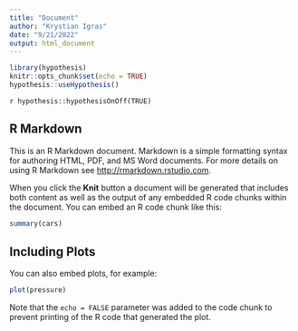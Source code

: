 ```yaml
---
title: "Document"
author: "Krystian Igras"
date: "9/21/2022"
output: html_document
---
```


```r
library(hypothesis)
knitr::opts_chunk$set(echo = TRUE)
hypothesis::useHypothesis()
```

`r hypothesis::hypothesisOnOff(TRUE)`

## R Markdown

This is an R Markdown document. Markdown is a simple formatting syntax for authoring HTML, PDF, and MS Word documents. For more details on using R Markdown see <http://rmarkdown.rstudio.com>.

When you click the **Knit** button a document will be generated that includes both content as well as the output of any embedded R code chunks within the document. You can embed an R code chunk like this:

```r
summary(cars)
```

## Including Plots

You can also embed plots, for example:

```r
plot(pressure)
```

Note that the `echo = FALSE` parameter was added to the code chunk to prevent printing of the R code that generated the plot.
